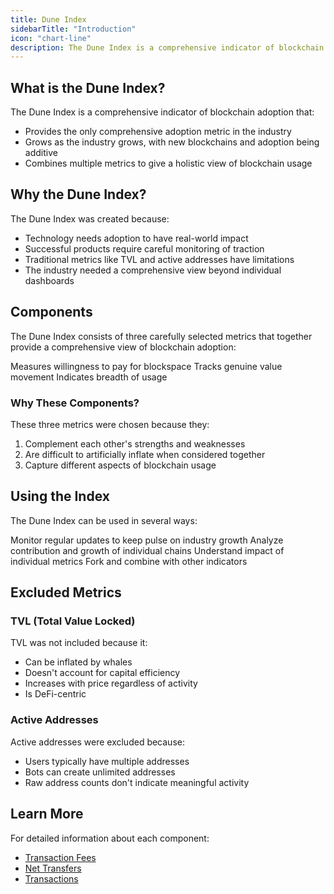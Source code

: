 ```yaml
---
title: Dune Index
sidebarTitle: "Introduction"
icon: "chart-line"
description: The Dune Index is a comprehensive indicator of blockchain adoption across the industry.
---
```


## What is the Dune Index?

The Dune Index is a comprehensive indicator of blockchain adoption that:
- Provides the only comprehensive adoption metric in the industry
- Grows as the industry grows, with new blockchains and adoption being additive
- Combines multiple metrics to give a holistic view of blockchain usage

## Why the Dune Index?

The Dune Index was created because:
- Technology needs adoption to have real-world impact
- Successful products require careful monitoring of traction
- Traditional metrics like TVL and active addresses have limitations
- The industry needed a comprehensive view beyond individual dashboards

## Components

The Dune Index consists of three carefully selected metrics that together provide a comprehensive view of blockchain adoption:

<CardGroup cols={3}>
  <Card title="Transaction Fees" icon="money-bill" href="/data-catalog/dune-index/transaction-fees">
    Measures willingness to pay for blockspace
  </Card>
  <Card title="Net USD Transferred" icon="money-bill-transfer" href="/data-catalog/dune-index/net-transfers">
    Tracks genuine value movement
  </Card>
  <Card title="Transactions" icon="arrow-right-arrow-left" href="/data-catalog/dune-index/transactions">
    Indicates breadth of usage
  </Card>
</CardGroup>

### Why These Components?

These three metrics were chosen because they:
1. Complement each other's strengths and weaknesses
2. Are difficult to artificially inflate when considered together
3. Capture different aspects of blockchain usage

## Using the Index

The Dune Index can be used in several ways:

<CardGroup cols={2}>
  <Card title="Track Industry Trends" icon="chart-line">
    Monitor regular updates to keep pulse on industry growth
  </Card>
  <Card title="Blockchain Breakdown" icon="layer-group">
    Analyze contribution and growth of individual chains
  </Card>
  <Card title="Component Analysis" icon="microscope">
    Understand impact of individual metrics
  </Card>
  <Card title="Custom Analysis" icon="code">
    Fork and combine with other indicators
  </Card>
</CardGroup>

## Excluded Metrics

### TVL (Total Value Locked)
TVL was not included because it:
- Can be inflated by whales
- Doesn't account for capital efficiency
- Increases with price regardless of activity
- Is DeFi-centric

### Active Addresses
Active addresses were excluded because:
- Users typically have multiple addresses
- Bots can create unlimited addresses
- Raw address counts don't indicate meaningful activity

## Learn More

For detailed information about each component:
- [Transaction Fees](/data-catalog/dune-index/transaction-fees)
- [Net Transfers](/data-catalog/dune-index/net-transfers)
- [Transactions](/data-catalog/dune-index/transactions)